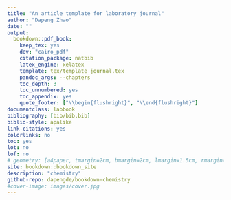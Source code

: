 ```yaml
--- 
title: "An article template for laboratory journal"
author: "Dapeng Zhao"
date: ""
output:
  bookdown::pdf_book:
    keep_tex: yes
    dev: "cairo_pdf"
    citation_package: natbib
    latex_engine: xelatex
    template: tex/template_journal.tex
    pandoc_args: --chapters
    toc_depth: 3
    toc_unnumbered: yes
    toc_appendix: yes
    quote_footer: ["\\begin{flushright}", "\\end{flushright}"]
documentclass: labbook
bibliography: [bib/bib.bib]
biblio-style: apalike
link-citations: yes
colorlinks: no  
toc: yes
lot: no
lof: no
# geometry: [a4paper, tmargin=2cm, bmargin=2cm, lmargin=1.5cm, rmargin=1.5cm]
site: bookdown::bookdown_site
description: "chemistry"
github-repo: dapengde/bookdown-chemistry
#cover-image: images/cover.jpg
---
```




